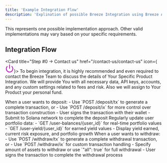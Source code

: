 ```yaml
---
title: 'Example Integration Flow'
description: 'Explination of possible Breeze Integration using Breeze Admin API and Breeze API'
---
```


<Danger>This represents one possible implementation approach. Other valid implementations may vary based on your specific requirements.</Danger>

## Integration Flow

<Card title="Step #0 -> Contact us" href="/contact-us/contact-us" icon={<svg xmlns="http://www.w3.org/2000/svg" width="28" height="28" viewBox="0 0 24 24" fill="none" stroke="#bc07c9" stroke-width="2" stroke-linecap="round" stroke-linejoin="round" class="lucide lucide-power-icon lucide-power"><path d="M12 2v10"/><path d="M18.4 6.6a9 9 0 1 1-12.77.04"/></svg>}>
      To begin integration, it is highly recommended and even required to contact the Breeze Team to discuss the details of Your Specific Product Integration. We will provide You with all necessary data, API keys, accounts, and any custom settings related to fees and risk. Also we will assign to Your Product your personal fund.
</Card>

<Steps>
  
  <Step title="Deposit Funds">
    <Card title="Process User Deposits" icon="arrow-down">
      When a user wants to deposit:
      - Use `POST /deposit/tx` to generate a complete transaction, or
      - Use `POST /deposit/ix` for more control over transaction construction
      - User signs the transaction with their wallet
      - Submit to Solana network to complete the deposit
    </Card>
  </Step>
  
  <Step title="Monitor Portfolio">
    <Card title="Track Performance & Analytics" icon="chart-line">
      Regularly update user portfolio data:
      - `GET /user-balances/{user_id}` for real-time portfolio values
      - `GET /user-yield/{user_id}` for earned yield values
      - Display yield earned, current risk exposure, and portfolio growth
    </Card>
  </Step>

  <Step title="Withdraw Funds">
    <Card title="Process User Withdrawals" icon="arrow-up">
      When a user wants to withdraw:
      - Use `POST /withdraw/tx` to generate a complete withdrawal transaction, or  
      - Use `POST /withdraw/ix` for custom transaction handling
      - Specify amount of assets to withdraw or use `"all": true` for full withdrawal
      - User signs the transaction to complete the withdrawal process
    </Card>
  </Step>
</Steps>
